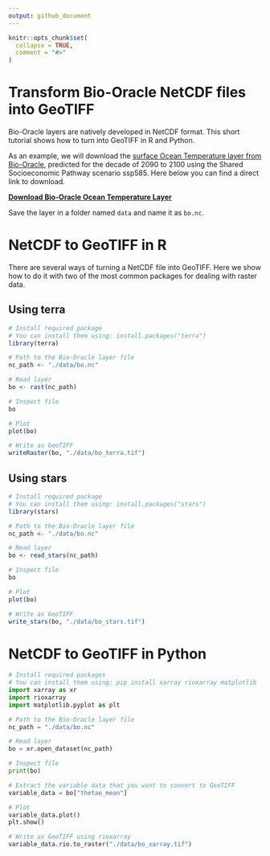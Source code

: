 ```yaml
---
output: github_document
---
```


<!-- README.md is generated from README.Rmd. Please edit that file -->

```r
knitr::opts_chunk$set(
  collapse = TRUE,
  comment = "#>"
)
```

# Transform Bio-Oracle NetCDF files into GeoTIFF

<!-- badges: start -->

<!-- badges: end -->

Bio-Oracle layers are natively developed in NetCDF format. This short tutorial shows how to turn into GeoTIFF in R and Python.

As an example, we will download the [surface Ocean Temperature layer from Bio-Oracle](https://bio-oracle.org/downloads-to-email-v3.php), predicted for the decade of 2090 to 2100 using the Shared Socioeconomic Pathway scenario ssp585. Here below you can find a direct link to download.

[**Download Bio-Oracle Ocean Temperature Layer**](https://erddap.bio-oracle.org/erddap/griddap/thetao_ssp585_2020_2100_depthsurf.nc?thetao_mean[(2090-01-01):1:(2090-01-01T00:00:00Z)][(-90.0):1:(90.0)][(-180.0):1:(180.0)])

Save the layer in a folder named `data` and name it as `bo.nc`.

# NetCDF to GeoTIFF in R

There are several ways of turning a NetCDF file into GeoTIFF. Here we show how to do it with two of the most common packages for dealing with raster data.

## Using terra

```r
# Install required package
# You can install them using: install.packages("terra")
library(terra)

# Path to the Bio-Oracle layer file
nc_path <- "./data/bo.nc"

# Read layer
bo <- rast(nc_path)

# Inspect file
bo

# Plot
plot(bo)

# Write as GeoTIFF
writeRaster(bo, "./data/bo_terra.tif")
```

## Using stars

```r
# Install required package
# You can install them using: install.packages("stars")
library(stars)

# Path to the Bio-Oracle layer file
nc_path <- "./data/bo.nc"

# Read layer
bo <- read_stars(nc_path)

# Inspect file
bo

# Plot
plot(bo)

# Write as GeoTIFF
write_stars(bo, "./data/bo_stars.tif")
```


# NetCDF to GeoTIFF in Python

```python
# Install required packages
# You can install them using: pip install xarray rioxarray matplotlib
import xarray as xr
import rioxarray
import matplotlib.pyplot as plt

# Path to the Bio-Oracle layer file
nc_path = "./data/bo.nc"

# Read layer
bo = xr.open_dataset(nc_path)

# Inspect file
print(bo)

# Extract the variable data that you want to convert to GeoTIFF
variable_data = bo["thetao_mean"]

# Plot
variable_data.plot()
plt.show()

# Write as GeoTIFF using rioxarray
variable_data.rio.to_raster("./data/bo_xarray.tif")
```